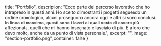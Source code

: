   title: "Portfolio",
  description: "Ecco parte del percorso lavorativo che ho intrapreso in questi anni. Ho scelto di mostrarti i progetti seguendo un ordine cronologico, alcuni proseguono ancora oggi e altri si sono conclusi. In linea di massima, questi sono i lavori ai quali sento di essere più affezionata, quelli che mi hanno insegnato e lasciato di più. È a loro che devo molto, anche da un punto di vista personale.",
  excerpt: "",
  image: "section-portfolio.png",
  container: false
}

<portfolio />
